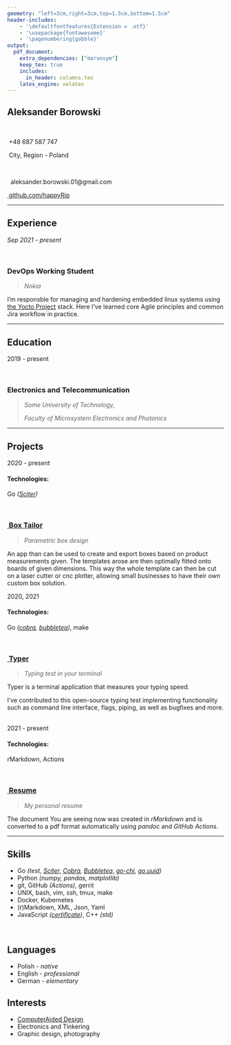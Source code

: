 ```yaml
---
geometry: "left=3cm,right=3cm,top=1.5cm,bottom=1.5cm"
header-includes:
    - '\defaultfontfeatures{Extension = .otf}'
    - '\usepackage{fontawesome}'
    - '\pagenumbering{gobble}'
output:
  pdf_document: 
    extra_dependencies: ["marvosym"]
    keep_tex: true
    includes:
      in_header: columns.tex
    latex_engine: xelatex
---
```


:::::: {.cols data-latex=""}

::: {.col data-latex="{0.4\textwidth}"}
#  Aleksander Borowski

:::

::: {.col data-latex="{0.2\textwidth}"}
\ 
:::

::: {.col data-latex="{0.35\textwidth}"}
\flushright{\textbf{Devops developer}}
:::

::::::

:::::: {.cols data-latex=""}

::: {.col data-latex="{0.4\textwidth}"}
\Telefon \ +48 687 587 747

\faHome \ City, Region - Poland
\ \
:::

::: {.col data-latex="{0.2\textwidth}"}
\ 
:::

::: {.col data-latex="{0.4\textwidth}"}
\Letter \  aleksander.borowski.01@gmail.com

[\faGithub \ github.com/happyRip](https://github.com/happyRip){target="_blank"}
\ \
:::

::::::

---

## Experience

:::::: {.cols data-latex=""}

::: {.col data-latex="{0.2\textwidth}"}
*Sep 2021 - present*
:::

::: {.col data-latex="{0.05\textwidth}"}
\ 
:::

::: {.col data-latex="{0.75\textwidth}"}
### DevOps Working Student

> *Nokia*

I'm responsble for managing and hardening embedded linux systems using
[the&nbsp;Yocto&nbsp;Project](https://www.yoctoproject.org/) stack.
Here I've learned core Agile principles and common Jira workflow in practice.
\ \
:::

::::::

---

## Education

:::::: {.cols data-latex=""}

::: {.col data-latex="{0.2\textwidth}"}
2019 - present
:::

::: {.col data-latex="{0.05\textwidth}"}
\ 
:::

::: {.col data-latex="{0.75\textwidth}"}
### Electronics and Telecommunication

> *Some University of Technology,*
>
> *Faculty of Microsystem Electronics and Photonics*
\ \
:::

::::::

---

## Projects

:::::: {.cols data-latex=""}

::: {.col data-latex="{0.2\textwidth}"}
2020 - present

#### Technologies:

Go *([Sciter](https://sciter.com/))*
:::

::: {.col data-latex="{0.05\textwidth}"}
\ 
:::

::: {.col data-latex="{0.75\textwidth}"}
### [\faGithub \ Box Tailor](https://github.com/happyRip/Box-Tailor-Go)

> *Parametric box design*

An app than can be used to create and export boxes based on product measurements given. The templates arose are then optimally fitted onto boards of given dimensions. This way the whole template can then be cut on a laser cutter or cnc plotter, allowing small businesses to have their own custom box solution.
\ \
:::

::::::

:::::: {.cols data-latex=""}

::: {.col data-latex="{0.2\textwidth}"}
2020, 2021

#### Technologies:

Go *([cobra](https://github.com/spf13/cobra), [bubbletea](https://github.com/charmbracelet/bubbletea))*,
make
:::

::: {.col data-latex="{0.05\textwidth}"}
\ 
:::

::: {.col data-latex="{0.75\textwidth}"}
### [\faGithub \ Typer](https://github.com/maaslalani/typer)

> *Typing test in your terminal*

Typer is a terminal application that measures your typing speed.

I've contributed to this open-source typing test implementing functionality such as command line interface, flags, piping, as well as bugfixes and more.
\ \
:::

::::::

:::::: {.cols data-latex=""}

::: {.col data-latex="{0.2\textwidth}"}
2021 - present

#### Technologies:

rMarkdown, Actions
:::

::: {.col data-latex="{0.05\textwidth}"}
\ \
:::

::: {.col data-latex="{0.75\textwidth}"}
### [\faGithub \ Resume](https://github.com/happyRip/Resume)

> *My personal resume*

The document You are seeing now was created in *rMarkdown* and is converted to a pdf format automatically
using *pandoc* and *GitHub Actions*.
\ \
:::

::::::

---

:::::: {.cols data-latex=""}

::: {.col data-latex="{0.47\textwidth}"}
## Skills

- Go *(test, [Sciter,](https://sciter.com/) [Cobra](https://github.com/spf13/cobra), [Bubbletea,](https://github.com/charmbracelet/bubbletea) [go-chi](https://github.com/go-chi/chi), [go.uuid](https://github.com/satori/go.uuid))*
- Python *(numpy, pandas, matplotlib)*
- git, GitHub *(Actions)*, gerrit
- UNIX, bash, vim, ssh, tmux, make
- Docker, Kubernetes
- (r)Markdown, XML, Json, Yaml
- JavaScript *([certificate](https://www.freecodecamp.org/certification/happyrip/javascript-algorithms-and-data-structures))*, C++ *(std)*
\ \
:::

::: {.col data-latex="{0.13\textwidth}"}
\ 
:::

::: {.col data-latex="{0.4\textwidth}"}
## Languages

- Polish - *native*
- English - *professional*
- German - *elementary*

## Interests

- [ComputerAided Design](https://en.wikipedia.org/wiki/Computer-aided_design)
- Electronics and Tinkering
- Graphic design, photography
:::

::::::
